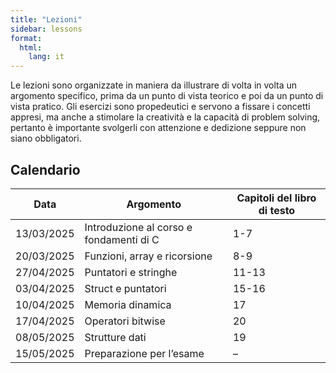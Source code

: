 ```yaml
---
title: "Lezioni"
sidebar: lessons
format:
  html:
    lang: it
---
```


Le lezioni sono organizzate in maniera da illustrare di volta in volta un argomento specifico, prima da un punto di vista teorico e poi da un punto di vista pratico. Gli esercizi sono propedeutici e servono a fissare i concetti appresi, ma anche a stimolare la creatività e la capacità di problem solving, pertanto è importante svolgerli con attenzione e dedizione seppure non siano obbligatori.

## Calendario

| Data | Argomento | Capitoli del libro di testo |
|------|------------------|----------|
| 13/03/2025 | Introduzione al corso e fondamenti di C | 1-7 |
| 20/03/2025 | Funzioni, array e ricorsione | 8-9 |
| 27/04/2025 | Puntatori e stringhe | 11-13 |
| 03/04/2025 | Struct e puntatori | 15-16 |
| 10/04/2025 | Memoria dinamica | 17 |
| 17/04/2025 | Operatori bitwise | 20 |
| 08/05/2025 | Strutture dati | 19 |
| 15/05/2025 | Preparazione per l'esame | -- |
